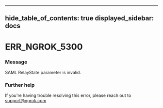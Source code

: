 

---
hide_table_of_contents: true
displayed_sidebar: docs
---


# ERR_NGROK_5300

### Message
SAML RelayState parameter is invalid.

<ErrorDetails />



### Further help
If you're having trouble resolving this error, please reach out to [support@ngrok.com](mailto:support@ngrok.com?subject=Help%20with%20ERR_NGROK_5300)

